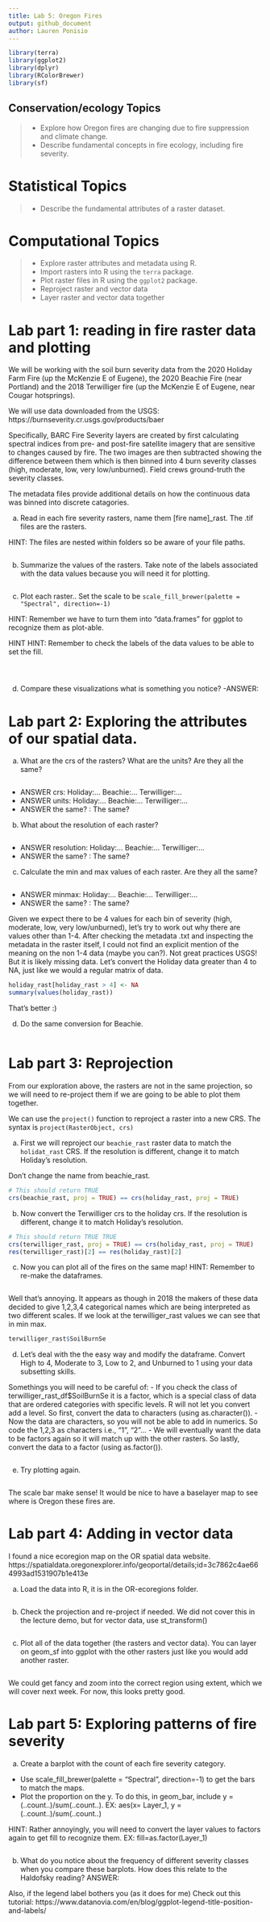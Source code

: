 ```yaml
---
title: Lab 5: Oregon Fires
output: github_document
author: Lauren Ponisio
---
```


```r
library(terra) 
library(ggplot2)
library(dplyr)
library(RColorBrewer)
library(sf) 
```

## Conservation/ecology Topics 
> - Explore how Oregon fires are changing due to fire suppression and climate change. 
>- Describe fundamental concepts in fire ecology, including fire severity.

# Statistical Topics
> - Describe the fundamental attributes of a raster dataset.

# Computational Topics
> - Explore raster attributes and metadata using R.
> - Import rasters into R using the `terra` package.
> - Plot raster files in R using the `ggplot2` package.
> - Reproject raster and vector data
> - Layer raster and vector data together

# Lab part 1: reading in fire raster data and plotting 

We will be working with the soil burn severity data from the 2020 Holiday Farm Fire (up the McKenzie E of Eugene), the 2020 Beachie Fire (near Portland) and the 2018 Terwilliger fire (up the McKenzie E of Eugene, near Cougar hotsprings). 

We will use data downloaded from the USGS:
https://burnseverity.cr.usgs.gov/products/baer

Specifically, BARC Fire Severity layers are created by first calculating spectral indices from pre- and post-fire satellite imagery that are sensitive to changes caused by fire.  The two images are then subtracted showing the difference between them which is then binned into 4 burn severity classes (high, moderate, low, very low/unburned). Field crews ground-truth the severity classes.

The metadata files provide additional details on how the continuous data was binned into discrete catagories. 

a. Read in each fire severity rasters, name them [fire name]_rast. The .tif files are the rasters.

HINT: The files are nested within folders so be aware of your file paths.

```r


```

b. Summarize the values of the rasters. Take note of the labels associated with the data values because you will need it for plotting.

```r

```

c. Plot each raster.. Set the scale to be  `scale_fill_brewer(palette = "Spectral", direction=-1)`

HINT: Remember we have to turn them into "data.frames" for ggplot to recognize them as plot-able. 

HINT HINT: Remember to check the labels of the data values to be able to set the fill.


```r


```

```r


```

```r



```

d. Compare these visualizations what is something you notice?
-ANSWER: 

# Lab part 2: Exploring the attributes of our spatial data.

a. What are the crs of the rasters? What are the units? Are they all the same? 

```r

```

- ANSWER crs: Holiday:... Beachie:... Terwilliger:...
- ANSWER units: Holiday:... Beachie:... Terwilliger:...
- ANSWER the same? : The same?

b. What about the resolution of each raster?

```r

```

- ANSWER resolution: Holiday:... Beachie:... Terwilliger:...
- ANSWER the same? : The same?

c. Calculate the min and max values of each raster. Are they all the same?

```r

```
- ANSWER minmax: Holiday:... Beachie:... Terwilliger:...
- ANSWER the same? : The same?

Given we expect there to be 4 values for each bin of severity (high, moderate, low, very low/unburned), let's try to work out why there are values other than 1-4. After checking the metadata .txt and inspecting the metadata in the raster itself, I could not find an explicit mention of the meaning on the non 1-4 data (maybe you can?). Not great practices USGS! But it is likely missing data. Let's convert the Holiday data greater than 4 to NA, just like we would a regular matrix of data.

```r
holiday_rast[holiday_rast > 4] <- NA
summary(values(holiday_rast))
```
That's better :) 

d. Do the same conversion for Beachie.
```r

```

# Lab part 3: Reprojection
From our exploration above, the rasters are not in the same projection, so we will need to re-project them if we are going to be able to plot them together. 

We can use the `project()` function to reproject a raster into a new CRS. The syntax is `project(RasterObject, crs)`

a. First we will reproject our `beachie_rast` raster data to match the `holidat_rast` CRS. If the resolution is different, change it to match Holiday's resolution.

Don't change the name from beachie_rast.

```r


# This should return TRUE
crs(beachie_rast, proj = TRUE) == crs(holiday_rast, proj = TRUE)
```

b. Now convert the Terwilliger crs to the holiday crs. If the resolution is different, change it to match Holiday's resolution.

```r

# This should return TRUE TRUE
crs(terwilliger_rast, proj = TRUE) == crs(holiday_rast, proj = TRUE)
res(terwilliger_rast)[2] == res(holiday_rast)[2]
```

c. Now you can plot all of the fires on the same map!
HINT: Remember to re-make the dataframes.

```r

```

Well that's annoying. It appears as though in 2018 the makers of these data decided to give 1,2,3,4 categorical names which are being interpreted as two different scales. If we look at the terwilliger_rast values we can see that in min max. 

```r
terwilliger_rast$SoilBurnSe
```

d. Let's deal with the the easy way and modify the dataframe. Convert High to 4, Moderate to 3, Low to 2, and Unburned to 1 using your data subsetting skills.

Somethings you will need to be careful of: 
- If you check the class of terwilliger_rast_df$SoilBurnSe it is a factor, which is a special class of data that are ordered categories with specific levels. R will not let you convert add a level. So first, convert the data to characters (using as.character()). 
- Now the data are characters, so you will not be able to add in numerics. So code the 1,2,3 as characters i.e., "1", "2"...
- We will eventually want the data to be factors again so it will match up with the other rasters. So lastly, convert the data to a factor (using as.factor()). 

```r

```

e. Try plotting again. 

```r

```
The scale bar make sense! It would be nice to have a baselayer map to see where is Oregon these fires are.

# Lab part 4: Adding in vector data

I found a nice ecoregion map on the OR spatial data website. https://spatialdata.oregonexplorer.info/geoportal/details;id=3c7862c4ae664993ad1531907b1e413e

a. Load the data into R, it is in the OR-ecoregions folder.

```r

```
b. Check the projection and re-project if needed. We did not cover this in the lecture demo, but for vector data, use st_transform()

```r

```

c. Plot all of the data together (the rasters and vector data). You can layer on geom_sf into ggplot with the other rasters just like you would add another raster. 

```r

```
We could get fancy and zoom into the correct region using extent, which we will cover next week. For now, this looks pretty good. 

# Lab part 5: Exploring patterns of fire severity

a. Create a barplot with the count of each fire severity category. 
- Use  scale_fill_brewer(palette = "Spectral", direction=-1) to get the bars to match the maps.
- Plot the proportion on the y. To do this, in geom_bar, include y = (..count..)/sum(..count..). EX: aes(x= Layer_1, y = (..count..)/sum(..count..)

HINT: Rather annoyingly, you will need to convert the layer values to factors again to get fill to recognize them. EX: fill=as.factor(Layer_1)

```r



```
b. What do you notice about the frequency of different severity classes when you compare these barplots. How does this relate to the Haldofsky reading?
ANSWER: 

Also, if the legend label bothers you (as it does for me)
Check out this tutorial:
https://www.datanovia.com/en/blog/ggplot-legend-title-position-and-labels/
